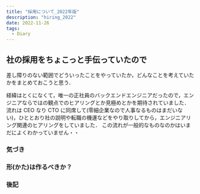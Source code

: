 ```yaml
---
title: "採用について_2022年版"
description: "hiring_2022"
date: 2022-11-26
tags:
  - Diary
---
```


## 社の採用をちょこっと手伝っていたので

差し障りのない範囲でどういったことをやっていたか，どんなことを考えていたかをまとめておこうと思う．

経緯はとくになくて，唯一の正社員のバックエンドエンジニアだったので，エンジニアならではの観点でのヒアリングとか見極めとかを期待されていました．  
流れは CEO なり CTO に同席して(零細企業なので人事なるものはまだいない)，ひととおり社の説明や転職の機運などをやり取りしてから，エンジニアリング関連のヒアリングをしていました．
この流れが一般的なものなのかはいまだによくわかっていません・・

### 気づき



### 形(かた)は作るべきか？



### 後記


